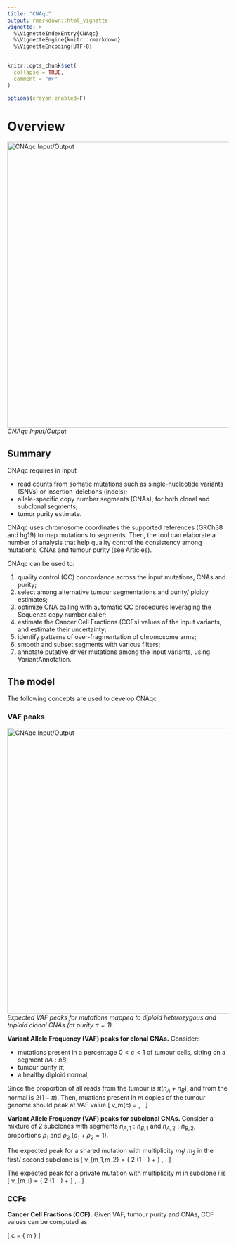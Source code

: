```yaml
---
title: "CNAqc"
output: rmarkdown::html_vignette
vignette: >
  %\VignetteIndexEntry{CNAqc}
  %\VignetteEngine{knitr::rmarkdown}
  %\VignetteEncoding{UTF-8}
---
```


```r
knitr::opts_chunk$set(
  collapse = TRUE,
  comment = "#>"
)

options(crayon.enabled=F)
```

# Overview

<img src="logo_summary.png" alt="CNAqc Input/Output" width="650"/><br>
_CNAqc Input/Output_


## Summary

CNAqc requires in input

* read counts from somatic mutations such as single-nucleotide variants (SNVs) or insertion-deletions (indels); 
* allele-specific copy number segments (CNAs), for both clonal and subclonal segments;
* tumor purity estimate.

CNAqc uses chromosome coordinates the supported references (GRCh38 and hg19) to map mutations to segments. Then, the tool can elaborate a number of analysis that help quality control the consistency among mutations, CNAs and tumour purity (see Articles). 

CNAqc can be used to: 

1. quality control (QC) concordance across the input mutations, CNAs and purity;
2. select among alternative tumour segmentations and purity/ ploidy estimates;
3. optimize CNA calling with automatic QC procedures leveraging the Sequenza copy number caller;
4. estimate the Cancer Cell Fractions (CCFs) values of the input variants, and estimate their uncertainty;
5. identify patterns of over-fragmentation of chromosome arms;
6. smooth and subset segments with various filters;
7. annotate putative driver mutations among the input variants, using VariantAnnotation.


## The model


The following concepts are used to develop CNAqc 

### VAF peaks

<img src="peaks.png" alt="CNAqc Input/Output" width="650"/><br>
_Expected VAF peaks for mutations mapped to diploid heterozygous and triploid clonal CNAs (at purity $\pi=1$)._


**Variant Allele Frequency (VAF) peaks for clonal CNAs.** Consider:

- mutations present in a percentage $0<c<1$ of tumour cells, sitting on a segment $nA:nB$;
- tumour purity $\pi$;
- a healthy diploid normal;

Since the proportion of all reads from the tumour is $\pi(n_A+n_B)$, and from the normal is $2(1-\pi)$. Then, muations present in $m$ copies of the tumour genome should peak at VAF value 
\[
v_m(c) = \dfrac{m \pi c}{
2 (1 - \pi) + \pi (n_A+n_B)
} \, .
\]

**Variant Allele Frequency (VAF) peaks for subclonal CNAs.** Consider a mixture of 2 subclones with segments $n_{A,1}:n_{B,1}$ and  $n_{A,2}:n_{B,2}$, proportions $\rho_1$ and $\rho_2$ ($\rho_1+\rho_2=1$).

The expected peak for a shared mutation with multiplicity $m_1$/ $m_2$ in the first/ second subclone is
\[
v_{m_1,m_2} = \dfrac{
(m_1\rho_1 + m_2\rho_2) \pi
}
{
2 (1 - \pi) + \pi [(n_{A,1}+n_{B,1})\rho_1 + (n_{A,2}+n_{B,2})\rho_2]
} \, .
\]

The expected peak for a private mutation with multiplicity $m$ in subclone $i$ is
\[
v_{m_i} = \dfrac{
m\rho_i \pi
}
{
2 (1 - \pi) + \pi [(n_{A,1}+n_{B,1})\rho_1 + (n_{A,2}+n_{B,2})\rho_2]
} \, .
\]


### CCFs

**Cancer Cell Fractions (CCF).** Given VAF, tumour purity and CNAs, CCF  values can be computed as


\[
c = 
\dfrac{
v[
(n_a+n_B - 2)\pi + 2
]
}
{
m \pi
}
\]

